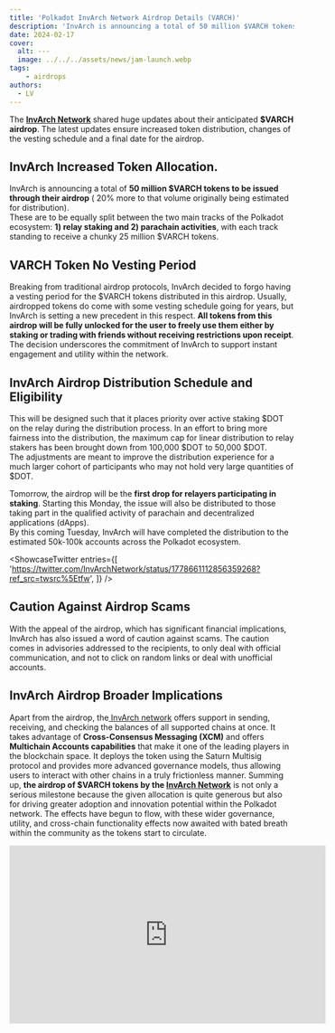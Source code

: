 ```yaml
---
title: 'Polkadot InvArch Network Airdrop Details (VARCH)'
description: 'InvArch is announcing a total of 50 million $VARCH tokens to be issued through their airdrop ( 20% more to that volume originally being estimated for distribution).'
date: 2024-02-17
cover:
  alt: ---
  image: ../../../assets/news/jam-launch.webp
tags: 
    - airdrops
authors:
  - LV
---
```



The [**InvArch Network**](https://dablock.com/dapps/invarch-network/) shared huge updates about their anticipated **$VARCH airdrop**. The latest updates ensure increased token distribution, changes of the vesting schedule and a final date for the airdrop.

InvArch Increased Token Allocation.
-----------------------------------

InvArch is announcing a total of **50 million $VARCH tokens to be issued through their airdrop** ( 20% more to that volume originally being estimated for distribution).  
These are to be equally split between the two main tracks of the Polkadot ecosystem: **1) relay staking and 2) parachain activities**, with each track standing to receive a chunky 25 million $VARCH tokens.

VARCH Token No Vesting Period
-----------------------------

Breaking from traditional airdrop protocols, InvArch decided to forgo having a vesting period for the $VARCH tokens distributed in this airdrop. Usually, airdropped tokens do come with some vesting schedule going for years, but InvArch is setting a new precedent in this respect. **All tokens from this airdrop will be fully unlocked for the user to freely use them either by staking or trading with friends without receiving restrictions upon receipt**. The decision underscores the commitment of InvArch to support instant engagement and utility within the network.

InvArch Airdrop Distribution Schedule and Eligibility
-----------------------------------------------------

This will be designed such that it places priority over active staking $DOT on the relay during the distribution process. In an effort to bring more fairness into the distribution, the maximum cap for linear distribution to relay stakers has been brought down from 100,000 $DOT to 50,000 $DOT.  
The adjustments are meant to improve the distribution experience for a much larger cohort of participants who may not hold very large quantities of $DOT.

Tomorrow, the airdrop will be the **first drop for relayers participating in staking**. Starting this Monday, the issue will also be distributed to those taking part in the qualified activity of parachain and decentralized applications (dApps).  
By this coming Tuesday, InvArch will have completed the distribution to the estimated 50k-100k accounts across the Polkadot ecosystem.

<script is:inline src="https://platform.twitter.com/widgets.js"></script>  

<ShowcaseTwitter
  entries={[
    'https://twitter.com/InvArchNetwork/status/1778661112856359268?ref_src=twsrc%5Etfw',
  ]}
/>

Caution Against Airdrop Scams
-----------------------------

With the appeal of the airdrop, which has significant financial implications, InvArch has also issued a word of caution against scams. The caution comes in advisories addressed to the recipients, to only deal with official communication, and not to click on random links or deal with unofficial accounts.

InvArch Airdrop Broader Implications
------------------------------------

Apart from the airdrop, the[ InvArch network](https://invarch.network/) offers support in sending, receiving, and checking the balances of all supported chains at once. It takes advantage of **Cross-Consensus Messaging (XCM)** and offers **Multichain Accounts capabilities** that make it one of the leading players in the blockchain space. It deploys the token using the Saturn Multisig protocol and provides more advanced governance models, thus allowing users to interact with other chains in a truly frictionless manner. Summing up, **the airdrop of $VARCH tokens by the [InvArch Network](https://dablock.com/dapps/invarch-network/)** is not only a serious milestone because the given allocation is quite generous but also for driving greater adoption and innovation potential within the Polkadot network. The effects have begun to flow, with these wider governance, utility, and cross-chain functionality effects now awaited with bated breath within the community as the tokens start to circulate.

<iframe allowfullscreen="allowfullscreen" frameborder="0" height="315" src="https://www.youtube.com/embed/zPHUKC0Jvlw?si=nLrXEx2iuPFXS5up" title="YouTube video player" width="560"></iframe>
